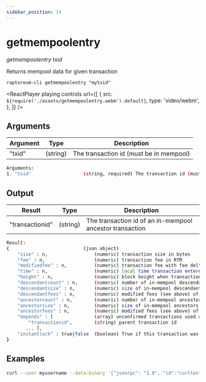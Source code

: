 ```yaml
---
sidebar_position: 14
---
```



# getmempoolentry

_getmempoolentry txid_

Returns mempool data for given transaction

`raptoreum-cli getmempoolentry "mytxid"`

<ReactPlayer
  playing
  controls
  url={[
    {
      src: `${require('./assets/getmempoolentry.webm').default}`,
      type: 'video/webm',
    },
  ]}
/>

## Arguments

| Argument | Type     | Description                             |
| -------- | -------- | --------------------------------------- |
| "txid"   | (string) | The transaction id (must be in mempool) |

```bash
Arguments:
1. "txid"                   (string, required) The transaction id (must be in mempool)
```

## Output

| Result          | Type     | Description                                              |
| --------------- | -------- | -------------------------------------------------------- |
| "transactionid" | (string) | The transaction id of an in-mempool ancestor transaction |

```bash
Result:
{                           (json object)
    "size" : n,                 (numeric) transaction size in bytes
    "fee" : n,                  (numeric) transaction fee in RTM
    "modifiedfee" : n,          (numeric) transaction fee with fee deltas used for mining priority
    "time" : n,                 (numeric) local time transaction entered pool in seconds since 1 Jan 1970 GMT
    "height" : n,               (numeric) block height when transaction entered pool
    "descendantcount" : n,      (numeric) number of in-mempool descendant transactions (including this one)
    "descendantsize" : n,       (numeric) size of in-mempool descendants (including this one)
    "descendantfees" : n,       (numeric) modified fees (see above) of in-mempool descendants (including this one)
    "ancestorcount" : n,        (numeric) number of in-mempool ancestor transactions (including this one)
    "ancestorsize" : n,         (numeric) size of in-mempool ancestors (including this one)
    "ancestorfees" : n,         (numeric) modified fees (see above) of in-mempool ancestors (including this one)
    "depends" : [               (array) unconfirmed transactions used as inputs for this transaction
        "transactionid",        (string) parent transaction id
       ... ],
    "instantlock" : true|false  (boolean) True if this transaction was locked via InstantSend
}
```

## Examples

```bash
curl --user myusername --data-binary '{"jsonrpc": "1.0", "id":"curltest", "method": "getmempoolentry", "params": ["mytxid"] }' -H 'content-type: text/plain;' http://127.0.0.1:9998/
```
